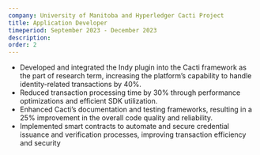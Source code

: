 ```yaml
---
company: University of Manitoba and Hyperledger Cacti Project
title: Application Developer 
timeperiod: September 2023 - December 2023
description: 
order: 2
---
```


- Developed and integrated the Indy plugin into the Cacti framework as the part of research term, increasing the
platform’s capability to handle identity-related transactions by 40%.
- Reduced transaction processing time by 30% through performance optimizations and efficient SDK utilization.
- Enhanced Cacti’s documentation and testing frameworks, resulting in a 25% improvement in the overall code
quality and reliability. 
- Implemented smart contracts to automate and secure credential issuance and verification
processes, improving transaction efficiency and security

